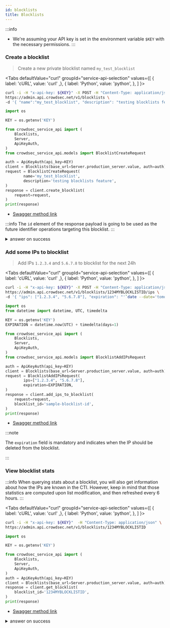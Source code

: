```yaml
---
id: blocklists
title: Blocklists
---
```



:::info
 - We're assuming your API key is set in the environment variable `$KEY` with the necessary permissions.
:::

### Create a blocklist

> Create a new private blocklist named `my_test_blocklist`

<Tabs
  defaultValue="curl"
  groupId="service-api-selection"
  values={[
    { label: 'cURL', value: 'curl' ,},
    { label: 'Python', value: 'python', },
  ]
}>
<TabItem value="curl">

```bash
curl -i -H "x-api-key: ${KEY}" -X POST -H "Content-Type: application/json" \
https://admin.api.crowdsec.net/v1/blocklists \
-d '{ "name":"my_test_blocklist", "description": "testing blocklists feature" }' 
```

</TabItem>
<TabItem value="python">

```python
import os

KEY = os.getenv('KEY')

from crowdsec_service_api import (
    Blocklists,
    Server,
    ApiKeyAuth,
)
from crowdsec_service_api.models import BlocklistCreateRequest

auth = ApiKeyAuth(api_key=KEY)
client = Blocklists(base_url=Server.production_server.value, auth=auth)
request = BlocklistCreateRequest(
        name='my_test_blocklist',
        description='testing blocklists feature',
)
response = client.create_blocklist(
    request=request,
)
print(response)
```

</TabItem>
</Tabs>

 - [Swagger method link](https://admin.api.crowdsec.net/v1/docs#/Blocklists/createBlocklist)

:::info
The `id` element of the response payload is going to be used as the future identifier operations targeting this blocklist.
:::

<details>
  <summary>answer on success</summary>

```json
{
  "id": "1234MYBLOCKLISTID",
  "created_at": "2024-06-06T07:33:38.509837Z",
  "updated_at": "2024-06-06T07:33:38.509839Z",
  "name": "my_test_blocklist",
  "label": "my_test_blocklist",
  "description": "testing blocklists feature",
  "references": [],
  "is_private": true,
  "tags": [],
  "pricing_tier": "free",
  "source": "custom",
  "stats": {
    "content_stats": {
      "total_seen": 0,
      "total_fire": 0,
      "total_seen_1m": 0,
      "total_in_other_lists": 0,
      "total_false_positive": 0,
      "false_positive_removed_by_crowdsec": 0,
      "most_present_behaviors": [],
      "most_present_categories": [],
      "most_present_scenarios": [],
      "top_as": [],
      "top_attacking_countries": [],
      "top_ips": [],
      "updated_at": null
    },
    "usage_stats": {
      "engines_subscribed_directly": 0,
      "engines_subscribed_through_org": 0,
      "engines_subscribed_through_tag": 0,
      "total_subscribed_engines": 0,
      "updated_at": null
    },
    "addition_2days": 0,
    "addition_month": 0,
    "suppression_2days": 0,
    "suppression_month": 0,
    "change_2days_percentage": 0,
    "change_month_percentage": 0,
    "count": 0,
    "updated_at": null
  },
  "from_cti_query": null,
  "since": null,
  "shared_with": [],
  "organization_id": "MY-ORG-ID-abcdef1234",
  "subscribers": []
}

```

</details>


### Add some IPs to blocklist

> Add IPs `1.2.3.4` and `5.6.7.8` to blocklist for the next 24h

<Tabs
  defaultValue="curl"
  groupId="service-api-selection"
  values={[
    { label: 'cURL', value: 'curl' ,},
    { label: 'Python', value: 'python', },
  ]
}>
<TabItem value="curl">

```bash
curl -i -H "x-api-key: ${KEY}" -X POST -H "Content-Type: application/json" \
https://admin.api.crowdsec.net/v1/blocklists/1234MYBLOCKLISTID/ips \
-d '{ "ips": ["1.2.3.4", "5.6.7.8"], "expiration": "'`date --date='tomorrow' '+%FT%T'`'"}'
```

</TabItem>
<TabItem value="python">

```python
import os
from datetime import datetime, UTC, timedelta

KEY = os.getenv('KEY')
EXPIRATION = datetime.now(UTC) + timedelta(days=1)

from crowdsec_service_api import (
    Blocklists,
    Server,
    ApiKeyAuth,
)
from crowdsec_service_api.models import BlocklistAddIPsRequest

auth = ApiKeyAuth(api_key=KEY)
client = Blocklists(base_url=Server.production_server.value, auth=auth)
request = BlocklistAddIPsRequest(
        ips=["1.2.3.4", "5.6.7.8"],
        expiration=EXPIRATION,
)
response = client.add_ips_to_blocklist(
    request=request,
    blocklist_id='sample-blocklist-id',
)
print(response)
```

</TabItem>
</Tabs>

 - [Swagger method link](https://admin.api.crowdsec.net/v1/docs#/Blocklists/addIpsToBlocklist)


:::note

The `expiration` field is mandatory and indicates when the IP should be deleted from the blocklist.

:::


### View blocklist stats

:::info
When querying stats about a blocklist, you will also get information about how the IPs are known in the CTI.
However, keep in mind that those statistics are computed upon list modification, and then refreshed every 6 hours.
:::

<Tabs
  defaultValue="curl"
  groupId="service-api-selection"
  values={[
    { label: 'cURL', value: 'curl' ,},
    { label: 'Python', value: 'python', },
  ]
}>
<TabItem value="curl">

```bash
curl -i -H "x-api-key: ${KEY}"  -H "Content-Type: application/json" \
https://admin.api.crowdsec.net/v1/blocklists/1234MYBLOCKLISTID
```

</TabItem>
<TabItem value="python">

```python
import os

KEY = os.getenv('KEY')

from crowdsec_service_api import (
    Blocklists,
    Server,
    ApiKeyAuth,
)
auth = ApiKeyAuth(api_key=KEY)
client = Blocklists(base_url=Server.production_server.value, auth=auth)
response = client.get_blocklist(
    blocklist_id='1234MYBLOCKLISTID',
)
print(response)
```

</TabItem>
</Tabs>

 - [Swagger method link](https://admin.api.crowdsec.net/v1/docs#/Blocklists/getBlocklist)


<details>
  <summary>answer on success</summary>
```json
{
  "id": "1234MYBLOCKLISTID",
  "created_at": "2024-06-06T07:33:38.509000Z",
  "updated_at": "2024-06-06T07:33:38.509000Z",
  "name": "my_test_blocklist",
  "label": "my_test_blocklist",
  "description": "testing blocklists feature",
  "references": [],
  "is_private": true,
  "tags": [],
  "pricing_tier": "free",
  "source": "custom",
  "stats": {
    "content_stats": {
      "total_seen": 1,
      "total_fire": 0,
      "total_seen_1m": 0,
      "total_in_other_lists": 1,
      "total_false_positive": 0,
      "false_positive_removed_by_crowdsec": 0,
      "most_present_behaviors": [
        {
          "name": "ssh:bruteforce",
          "label": "SSH Bruteforce",
          "description": "IP has been reported for performing brute force on ssh services.",
          "references": [],
          "total_ips": 1
        },
        {
          "name": "http:dos",
          "label": "HTTP DoS",
          "description": "IP has been reported trying to perform denial of service attacks.",
          "references": [],
          "total_ips": 1
        },
        {
          "name": "tcp:scan",
          "label": "TCP Scan",
          "description": "IP has been reported for performing TCP port scanning.",
          "references": [],
          "total_ips": 1
        },
        {
          "name": "http:scan",
          "label": "HTTP Scan",
          "description": "IP has been reported for performing actions related to HTTP vulnerability scanning and discovery.",
          "references": [],
          "total_ips": 1
        },
        {
          "name": "http:exploit",
          "label": "HTTP Exploit",
          "description": "IP has been reported for attempting to exploit a vulnerability in a web application.",
          "references": [],
          "total_ips": 1
        },
        {
          "name": "http:bruteforce",
          "label": "HTTP Bruteforce",
          "description": "IP has been reported for performing a HTTP brute force attack (either generic HTTP probing or applicative related brute force).",
          "references": [],
          "total_ips": 1
        }
      ],
      "most_present_categories": [
        {
          "name": "proxy:vpn",
          "label": "VPN",
          "description": "IP exposes a VPN service or is being flagged as one.",
          "total_ips": 1
        }
      ],
      "most_present_scenarios": [
        {
          "name": "crowdsecurity/nginx-req-limit-exceeded",
          "label": "Nginx request limit exceeded",
          "description": "Detects IPs which violate nginx's user set request limit.",
          "references": [],
          "total_ips": 1
        },
        {
          "name": "crowdsecurity/jira_cve-2021-26086",
          "label": "Jira CVE-2021-26086 exploitation",
          "description": "Detect Atlassian Jira CVE-2021-26086 exploitation attemps",
          "references": [],
          "total_ips": 1
        },
        {
          "name": "crowdsecurity/http-bad-user-agent",
          "label": "Bad User Agent",
          "description": "Detect usage of bad User Agent",
          "references": [],
          "total_ips": 1
        },
        {
          "name": "crowdsecurity/ssh-bf",
          "label": "SSH Bruteforce",
          "description": "Detect ssh bruteforce",
          "references": [],
          "total_ips": 1
        },
        {
          "name": "crowdsecurity/CVE-2017-9841",
          "label": "PHP Unit Test Framework CVE-2017-9841",
          "description": "Detect CVE-2017-9841 exploits",
          "references": [],
          "total_ips": 1
        },
        {
          "name": "crowdsecurity/vpatch-env-access",
          "label": "Access to .env file",
          "description": "Detect access to .env files",
          "references": [],
          "total_ips": 1
        },
        {
          "name": "firewallservices/pf-scan-multi_ports",
          "label": "PF Scan Multi Ports",
          "description": "ban IPs that are scanning us",
          "references": [],
          "total_ips": 1
        },
        {
          "name": "crowdsecurity/ssh-slow-bf",
          "label": "SSH Slow Bruteforce",
          "description": "Detect slow ssh bruteforce",
          "references": [],
          "total_ips": 1
        },
        {
          "name": "crowdsecurity/http-bf-wordpress_bf_xmlrpc",
          "label": "WP XMLRPC bruteforce",
          "description": "detect wordpress bruteforce on xmlrpc",
          "references": [],
          "total_ips": 1
        },
        {
          "name": "crowdsecurity/http-probing",
          "label": "HTTP Probing",
          "description": "Detect site scanning/probing from a single ip",
          "references": [],
          "total_ips": 1
        }
      ],
      "top_as": [
        {
          "as_num": "0",
          "as_name": "AS0",
          "total_ips": 1
        }
      ],
      "top_attacking_countries": [
        {
          "country_short": "AU",
          "total_ips": 1
        }
      ],
      "top_ips": [
        {
          "ip": "1.2.3.4",
          "total_signals_1m": 4,
          "reputation": "suspicious"
        }
      ],
      "updated_at": "2024-06-06T10:31:28.724000Z"
    },
    "usage_stats": {
      "engines_subscribed_directly": 0,
      "engines_subscribed_through_org": 0,
      "engines_subscribed_through_tag": 0,
      "total_subscribed_engines": 0,
      "updated_at": "2024-06-06T10:31:28.727000Z"
    },
    "addition_2days": 2,
    "addition_month": 2,
    "suppression_2days": 0,
    "suppression_month": 0,
    "change_2days_percentage": 100,
    "change_month_percentage": 100,
    "count": 2,
    "updated_at": "2024-06-06T10:31:28.727000Z"
  },
  "from_cti_query": null,
  "since": null,
  "shared_with": [],
  "organization_id": "MY-ORG-ID-abcdef1234",
  "subscribers": []
}

```
</details>


### Subscribe to a blocklist

You can see details about the [subscriber's logic here](/unversioned/service_api/blocklists.md#blocklist-subscription-mechanism).

<Tabs
  defaultValue="curl"
  groupId="service-api-selection"
  values={[
    { label: 'cURL', value: 'curl' ,},
    { label: 'Python', value: 'python', },
  ]
}>
<TabItem value="curl">

```bash
curl -i -H "x-api-key: ${KEY}" -X POST -H "Content-Type: application/json" \
https://admin.api.crowdsec.net/v1//blocklists/1234MYBLOCKLISTID/subscribers \
-d '{ "ids": ["SECENGINEID5678"], "entity_type": "engine", "remediation": "ban" }'
```

</TabItem>
<TabItem value="python">

```python
import os

KEY = os.getenv('KEY')

from crowdsec_service_api import (
    Blocklists,
    Server,
    ApiKeyAuth,
)
from crowdsec_service_api.models import BlocklistSubscriptionRequest

auth = ApiKeyAuth(api_key=KEY)
client = Blocklists(base_url=Server.production_server.value, auth=auth)
request = BlocklistSubscriptionRequest(
        ids=['SECENGINEID5678'],
        entity_type='engine',
        remediation="ban",
)
response = client.subscribe_blocklist(
    request=request,
    blocklist_id='1234MYBLOCKLISTID',
)
print(response)
```

</TabItem>
</Tabs>

 - [Swagger method link](https://admin.api.crowdsec.net/v1/docs#/Blocklists/subscribeBlocklist)

<details>
  <summary>answer on success</summary>
```json
{"updated":["SECENGINEID5678"],"errors":[]}
```
</details>


### Download blocklist content

<Tabs
  defaultValue="curl"
  groupId="service-api-selection"
  values={[
    { label: 'cURL', value: 'curl' ,},
    { label: 'Python', value: 'python', },
  ]
}>
<TabItem value="curl">

```bash
GET -H "x-api-key: ${KEY}" https://admin.api.crowdsec.net/v1/blocklists/1234MYBLOCKLISTID/download
```

</TabItem>
<TabItem value="python">

```python
import os

KEY = os.getenv('KEY')

from crowdsec_service_api import (
    Blocklists,
    Server,
    ApiKeyAuth,
)
auth = ApiKeyAuth(api_key=KEY)
client = Blocklists(base_url=Server.production_server.value, auth=auth)
response = client.download_blocklist_content(
    blocklist_id='1234MYBLOCKLISTID',
    if_modified_since=None,
    if_none_match=None,
)
print(response)
```

</TabItem>
</Tabs>

<details>
  <summary>answer on success</summary>
```text
1.2.3.4
5.6.7.8
```
</details>
